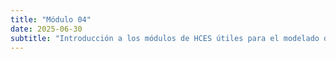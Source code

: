 ```yaml
---
title: "Módulo 04"
date: 2025-06-30
subtitle: "Introducción a los módulos de HCES útiles para el modelado de dietas (Consumo de alimentos, frecuencia, datos demográficos, gastos, seguridad alimentaria)"
---
```

